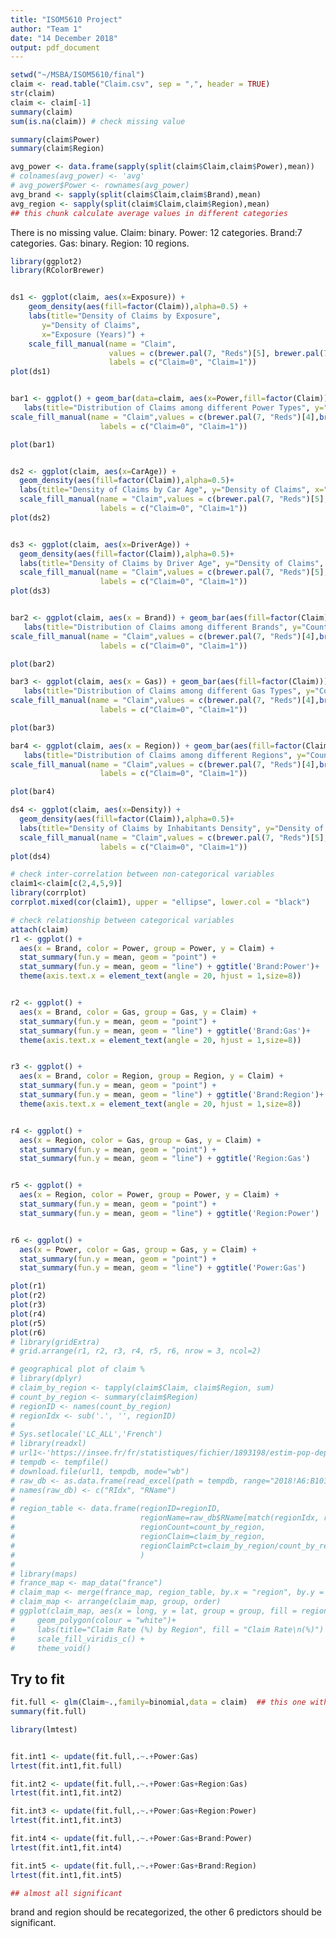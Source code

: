 ```yaml
---
title: "ISOM5610 Project"
author: "Team 1"
date: "14 December 2018"
output: pdf_document
---
```


```r
setwd("~/MSBA/ISOM5610/final")
claim <- read.table("Claim.csv", sep = ",", header = TRUE)
str(claim)
claim <- claim[-1]
summary(claim)
sum(is.na(claim)) # check missing value

summary(claim$Power)
summary(claim$Region)
```

```r
avg_power <- data.frame(sapply(split(claim$Claim,claim$Power),mean))
# colnames(avg_power) <- 'avg'
# avg_power$Power <- rownames(avg_power)
avg_brand <- sapply(split(claim$Claim,claim$Brand),mean)
avg_region <- sapply(split(claim$Claim,claim$Region),mean)
## this chunk calculate average values in different categories
```

There is no missing value. Claim: binary. Power: 12 categories. Brand:7 categories. Gas: binary. Region: 10 regions.

```r
library(ggplot2)
library(RColorBrewer)


ds1 <- ggplot(claim, aes(x=Exposure)) + 
    geom_density(aes(fill=factor(Claim)),alpha=0.5) +
    labs(title="Density of Claims by Exposure", 
       y="Density of Claims", 
       x="Exposure (Years)") + 
    scale_fill_manual(name = "Claim",
                      values = c(brewer.pal(7, "Reds")[5], brewer.pal(7, "Blues")[5]),
                      labels = c("Claim=0", "Claim=1"))
plot(ds1)


bar1 <- ggplot() + geom_bar(data=claim, aes(x=Power,fill=factor(Claim)))+
   labs(title="Distribution of Claims among different Power Types", y="Count by Power of Car", x="Power of car")+
scale_fill_manual(name = "Claim",values = c(brewer.pal(7, "Reds")[4],brewer.pal(7, "Blues")[5]),
                    labels = c("Claim=0", "Claim=1"))

plot(bar1)


ds2 <- ggplot(claim, aes(x=CarAge)) + 
  geom_density(aes(fill=factor(Claim)),alpha=0.5)+
  labs(title="Density of Claims by Car Age", y="Density of Claims", x="Car Age")+
  scale_fill_manual(name = "Claim",values = c(brewer.pal(7, "Reds")[5],brewer.pal(7, "Blues")[5]),
                    labels = c("Claim=0", "Claim=1"))
plot(ds2)


ds3 <- ggplot(claim, aes(x=DriverAge)) + 
  geom_density(aes(fill=factor(Claim)),alpha=0.5)+
  labs(title="Density of Claims by Driver Age", y="Density of Claims", x="Driver Age")+
  scale_fill_manual(name = "Claim",values = c(brewer.pal(7, "Reds")[5],brewer.pal(7, "Blues")[5]),
                    labels = c("Claim=0", "Claim=1"))
plot(ds3)


bar2 <- ggplot(claim, aes(x = Brand)) + geom_bar(aes(fill=factor(Claim)))+
   labs(title="Distribution of Claims among different Brands", y="Count by Brands", x="Brand")+
scale_fill_manual(name = "Claim",values = c(brewer.pal(7, "Reds")[4],brewer.pal(7, "Blues")[5]),
                    labels = c("Claim=0", "Claim=1"))

plot(bar2)

bar3 <- ggplot(claim, aes(x = Gas)) + geom_bar(aes(fill=factor(Claim)))+
   labs(title="Distribution of Claims among different Gas Types", y="Count by Gas Types", x="Gas Type")+
scale_fill_manual(name = "Claim",values = c(brewer.pal(7, "Reds")[4],brewer.pal(7, "Blues")[5]),
                    labels = c("Claim=0", "Claim=1"))

plot(bar3)

bar4 <- ggplot(claim, aes(x = Region)) + geom_bar(aes(fill=factor(Claim)))+
   labs(title="Distribution of Claims among different Regions", y="Count by Regions", x="Region")+
scale_fill_manual(name = "Claim",values = c(brewer.pal(7, "Reds")[4],brewer.pal(7, "Blues")[5]),
                    labels = c("Claim=0", "Claim=1"))

plot(bar4)

ds4 <- ggplot(claim, aes(x=Density)) + 
  geom_density(aes(fill=factor(Claim)),alpha=0.5)+
  labs(title="Density of Claims by Inhabitants Density", y="Density of Claims", x="Inhabitants Density (number of inhabitants per square km)")+
  scale_fill_manual(name = "Claim",values = c(brewer.pal(7, "Reds")[5],brewer.pal(7, "Blues")[5]),
                    labels = c("Claim=0", "Claim=1"))
plot(ds4)
```


```r
# check inter-correlation between non-categorical variables
claim1<-claim[c(2,4,5,9)]
library(corrplot)
corrplot.mixed(cor(claim1), upper = "ellipse", lower.col = "black")

# check relationship between categorical variables
attach(claim)
r1 <- ggplot() +
  aes(x = Brand, color = Power, group = Power, y = Claim) +
  stat_summary(fun.y = mean, geom = "point") +
  stat_summary(fun.y = mean, geom = "line") + ggtitle('Brand:Power')+
  theme(axis.text.x = element_text(angle = 20, hjust = 1,size=8))


r2 <- ggplot() +
  aes(x = Brand, color = Gas, group = Gas, y = Claim) +
  stat_summary(fun.y = mean, geom = "point") +
  stat_summary(fun.y = mean, geom = "line") + ggtitle('Brand:Gas')+
  theme(axis.text.x = element_text(angle = 20, hjust = 1,size=8))


r3 <- ggplot() +
  aes(x = Brand, color = Region, group = Region, y = Claim) +
  stat_summary(fun.y = mean, geom = "point") +
  stat_summary(fun.y = mean, geom = "line") + ggtitle('Brand:Region')+
  theme(axis.text.x = element_text(angle = 20, hjust = 1,size=8))


r4 <- ggplot() +
  aes(x = Region, color = Gas, group = Gas, y = Claim) +
  stat_summary(fun.y = mean, geom = "point") +
  stat_summary(fun.y = mean, geom = "line") + ggtitle('Region:Gas')


r5 <- ggplot() +
  aes(x = Region, color = Power, group = Power, y = Claim) +
  stat_summary(fun.y = mean, geom = "point") +
  stat_summary(fun.y = mean, geom = "line") + ggtitle('Region:Power')


r6 <- ggplot() +
  aes(x = Power, color = Gas, group = Gas, y = Claim) +
  stat_summary(fun.y = mean, geom = "point") +
  stat_summary(fun.y = mean, geom = "line") + ggtitle('Power:Gas')

plot(r1)
plot(r2)
plot(r3)
plot(r4)
plot(r5)
plot(r6)
# library(gridExtra)
# grid.arrange(r1, r2, r3, r4, r5, r6, nrow = 3, ncol=2)
```

```r
# geographical plot of claim %
# library(dplyr)
# claim_by_region <- tapply(claim$Claim, claim$Region, sum)
# count_by_region <- summary(claim$Region)
# regionID <- names(count_by_region)
# regionIdx <- sub('.', '', regionID)
# 
# Sys.setlocale('LC_ALL','French')
# library(readxl)
# url1<-'https://insee.fr/fr/statistiques/fichier/1893198/estim-pop-dep-sexe-gca-1975-2018.xls '
# tempdb <- tempfile()
# download.file(url1, tempdb, mode="wb")
# raw_db <- as.data.frame(read_excel(path = tempdb, range="2018!A6:B101", col_names=FALSE))
# names(raw_db) <- c("RIdx", "RName")
# 
# region_table <- data.frame(regionID=regionID,
#                            regionName=raw_db$RName[match(regionIdx, raw_db$RIdx)],
#                            regionCount=count_by_region,
#                            regionClaim=claim_by_region,
#                            regionClaimPct=claim_by_region/count_by_region*100
#                            )
# 
# library(maps)
# france_map <- map_data("france")
# claim_map <- merge(france_map, region_table, by.x = "region", by.y = "regionName", all.x = TRUE)
# claim_map <- arrange(claim_map, group, order)
# ggplot(claim_map, aes(x = long, y = lat, group = group, fill = regionClaimPct)) + 
#     geom_polygon(colour = "white")+
#     labs(title="Claim Rate (%) by Region", fill = "Claim Rate\n(%)") +
#     scale_fill_viridis_c() +
#     theme_void()
```



## Try to fit

```r
fit.full <- glm(Claim~.,family=binomial,data = claim)  ## this one with default link func
summary(fit.full)
```

```r
library(lmtest)


fit.int1 <- update(fit.full,.~.+Power:Gas)
lrtest(fit.int1,fit.full)

fit.int2 <- update(fit.full,.~.+Power:Gas+Region:Gas)
lrtest(fit.int1,fit.int2)

fit.int3 <- update(fit.full,.~.+Power:Gas+Region:Power)
lrtest(fit.int1,fit.int3)

fit.int4 <- update(fit.full,.~.+Power:Gas+Brand:Power)
lrtest(fit.int1,fit.int4)

fit.int5 <- update(fit.full,.~.+Power:Gas+Brand:Region)
lrtest(fit.int1,fit.int5)

## almost all significant
```
brand and region should be recategorized, the other 6 predictors should be significant.

```r



```

```r


```
